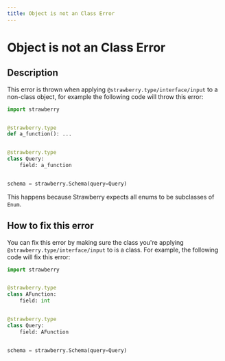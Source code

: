 ```yaml
---
title: Object is not an Class Error
---
```


# Object is not an Class Error

## Description

This error is thrown when applying `@strawberry.type/interface/input` to a
non-class object, for example the following code will throw this error:

```python
import strawberry


@strawberry.type
def a_function(): ...


@strawberry.type
class Query:
    field: a_function


schema = strawberry.Schema(query=Query)
```

This happens because Strawberry expects all enums to be subclasses of `Enum`.

## How to fix this error

You can fix this error by making sure the class you're applying
`@strawberry.type/interface/input` to is a class. For example, the following
code will fix this error:

```python
import strawberry


@strawberry.type
class AFunction:
    field: int


@strawberry.type
class Query:
    field: AFunction


schema = strawberry.Schema(query=Query)
```